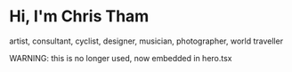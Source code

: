 # Hi, I'm Chris Tham

artist, consultant, cyclist, designer, musician, photographer, world traveller

WARNING: this is no longer used, now embedded in hero.tsx
